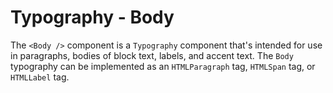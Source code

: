 
<Meta of={Stories} title="Typography/Body/Docs" />

# Typography - Body

The `<Body />` component is a `Typography` component that's intended for use in paragraphs, bodies of block text, labels, and accent text.
The `Body` typography can be implemented as an `HTMLParagraph` tag, `HTMLSpan` tag, or `HTMLLabel` tag.

<Canvas of={Stories.BodyMain} />